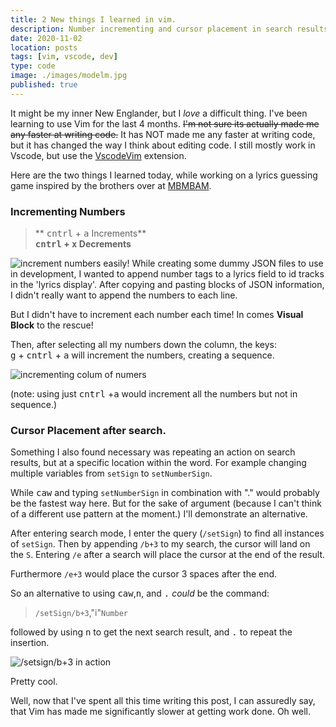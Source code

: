 ```yaml
---
title: 2 New things I learned in vim.
description: Number incrementing and cursor placement in search results.
date: 2020-11-02
location: posts
tags: [vim, vscode, dev]
type: code
image: ./images/modelm.jpg
published: true
---
```


It might be my inner New Englander, but I _love_ a difficult thing. I've been learning
to use Vim for the last 4 months. ~~I'm
not sure its actually made me any faster at writing code.~~ It has NOT made me any
faster at writing code, but it has changed the way I think about editing code. I still
mostly work in Vscode, but use the [VscodeVim](https://github.com/VSCodeVim/Vim) extension.

Here are the two things I learned today, while working on a lyrics guessing game
inspired by the brothers over at [MBMBAM](https://www.themcelroy.family/mbmbam).

### Incrementing Numbers

> ** <Kbd>cntrl</Kbd> + <Kbd>a</Kbd> Increments** <br/>**<Kbd>cntrl</Kbd> + <Kbd>x</Kbd> Decrements**

![increment numbers easily!](./images/inc.gif)
While creating some dummy JSON files to use in development, I wanted to append number
tags to a lyrics field to id tracks in the 'lyrics display'. After copying and pasting
blocks of JSON information, I didn't really want to append the numbers to each line.

But I didn't have to increment each number each time! In comes **Visual Block** to
the rescue!

Then, after selecting all my numbers down the column, the keys: <br/> <Kbd>g</Kbd> + <Kbd>cntrl</Kbd> + <Kbd> a</Kbd> will increment the numbers, creating a sequence.

![incrementing colum of numers](./images/columnInc.gif)

(note: using just <Kbd>cntrl</Kbd> +<Kbd>a</Kbd> would increment all the numbers but not in
sequence.)

### Cursor Placement after search.

Something I also found necessary was repeating an action on search results, but at a
specific location within the word. For example changing multiple variables from
`setSign` to `setNumberSign`.

While <Kbd>c</Kbd><Kbd>a</Kbd><Kbd>w</Kbd> and typing `setNumberSign` in combination with "." would probably be the fastest way here. But for the sake of argument (because I can't think of a different use pattern at the moment.) I'll demonstrate an alternative.

After entering search mode, I enter the query (`/setSign`) to find all instances of
`setSign`. Then by appending `/b+3` to my search, the cursor will land on the `S`.
Entering `/e` after a search will place the cursor at the end of the result.

Furthermore `/e+3` would place the cursor 3 spaces after the end.

So an alternative to using <Kbd>c</Kbd><Kbd>a</Kbd><Kbd>w</Kbd>,<Kbd>n</Kbd>, and <Kbd>.</Kbd> _could_ be the command:

> `/setSign/b+3`,"i"`Number`

followed by using <Kbd>n</Kbd> to get the next search result, and <Kbd>.</Kbd> to repeat the insertion.

![/setsign/b+3 in action](./images/searchcursor.gif)

Pretty cool.

Well, now that I've spent all this time writing this post, I can assuredly say, that
Vim has made me significantly slower at getting work done. Oh well.
